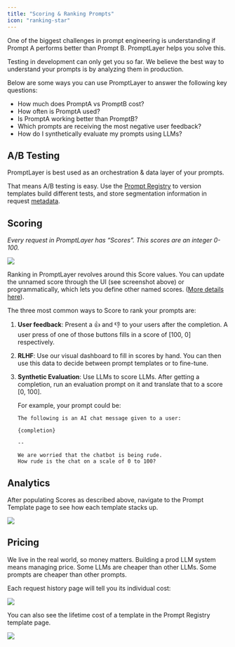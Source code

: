 ```yaml
---
title: "Scoring & Ranking Prompts"
icon: "ranking-star"
---
```


One of the biggest challenges in prompt engineering is understanding if Prompt A performs better than Prompt B. PromptLayer helps you solve this.

Testing in development can only get you so far. We believe the best way to understand your prompts is by analyzing them in production. 

Below are some ways you can use PromptLayer to answer the following key questions:

- How much does PromptA vs PromptB cost?
- How often is PromptA used?
- Is PromptA working better than PromptB?
- Which prompts are receiving the most negative user feedback?
- How do I synthetically evaluate my prompts using LLMs?

## A/B Testing

PromptLayer is best used as an orchestration & data layer of your prompts.

That means A/B testing is easy. Use the [Prompt Registry](/features/prompt-registry) to version templates build different tests, and store segmentation information in request [metadata](/features/prompt-history/metadata).

## Scoring

*Every request in PromptLayer has “Scores”. This scores are an integer 0-100.*

<img src="/images/evaluation-score.png" />

Ranking in PromptLayer revolves around this Score values. You can update the unnamed score through the UI (see screenshot above) or programmatically, which lets you define other named scores. ([More details here](/features/prompt-history/tracking-metadata-and-request-ids)).

The three most common ways to Score to rank your prompts are:

1. **User feedback**: Present a 👍 and 👎 to your users after the completion. A user press of one of those buttons fills in a score of [100, 0] respectively.
2. **RLHF**: Use our visual dashboard to fill in scores by hand. You can then use this data to decide between prompt templates or to fine-tune.
3. **Synthetic Evaluation**: Use LLMs to score LLMs. After getting a completion, run an evaluation prompt on it and translate that to a score [0, 100]. 
    
    For example, your prompt could be:
    
    ```
    The following is an AI chat message given to a user:
    
    {completion}
    
    --
    
    We are worried that the chatbot is being rude. 
    How rude is the chat on a scale of 0 to 100?
    ```
    

## Analytics

After populating Scores as described above, navigate to the Prompt Template page to see how each template stacks up.

<img src="/images/all-templates.png" />


## Pricing

We live in the real world, so money matters. Building a prod LLM system means managing price. Some LLMs are cheaper than other LLMs. Some prompts are cheaper than other prompts.

Each request history page will tell you its individual cost:

<img src="/images/individual-cost.png" />

You can also see the lifetime cost of a template in the Prompt Registry template page.

<img src="/images/lifetime-cost.png" />